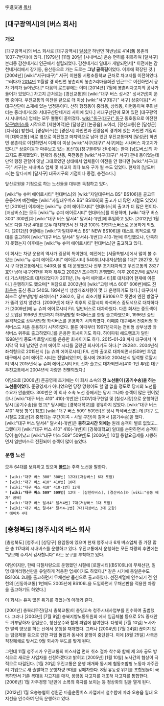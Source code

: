宇進交通
[[목차]]
== [대구광역시]의 [버스 회사] ==
=== 개요 ===
[대구광역시]의 버스 회사로 [대구광역시] [[달성군]] 하빈면 하빈남로 414(舊 봉촌리 1037-7번지)에 있다. [1979년] [11월 20일] [시내버스] 운송 면허를 취득하여 [달서구] 본리동 감천네거리 인근에서 설립되었다. 감천네거리 일대가 개발되면서[* 이전에는 감천네거리에서 장기동, 용산동으로 가는 도로는 '''그냥 골목길'''이었다. 이후에 확장된 것.] [2004년] [wiki:"서구(대구)" 서구] 이현동 서평초등학교 근처로 차고지를 이전하였다. 그러다가 [[2014년]] 11월말 경 하빈면 봉촌리의 봉촌2리마을회관 인근으로 이전하면서 공차 거리가 늘어났다.[* 다음의 로드뷰에는 이미 [2014년] 7월에 봉촌리차고지의 공사가 들어가 있었다.] 차고지 근처로는 [경신교통]의 [wiki:"대구 버스 성서2" 성서2번]이 운행 중이다. 우진교통의 이전을 끝으로 더 이상 [wiki:"서구(대구)" 서구] 상중이동[* 서대구산단이 소재해 있는 법정동이다. 산하 행정동이 중리동, 상리동, 이현동이며 주민센터는 중리네거리와 서대구산단네거리 사이에 있다.] 서대구산단에 모여 있던 [대구광역시 시내버스] 업체는 모두 뿔뿔이 흩어졌다. [[wiki:"동구(대구)" 동구]] 동호동으로 이전한 [[달구벌버스]]를 시작으로 [세한여객]은 [달성군] [논공읍] 노이리, [경신교통]은 [달성군] [다사읍] 방천리, [경상버스]는 [경산시] 자인면과 진량읍의 경계에 있는 자인면 계림리의 [대화교통] 바로 옆으로 이전했고 마지막으로 남아 있던 우진교통마저 [달성군] 하빈면 봉촌리로 이전하면서 이제 더 이상 [wiki:"서구(대구)" 서구]에는 시내버스 차고지가 없다.[* 상중이동과 마주보고 있는 용산1동(청구블루빌 건너)에는 한때 [남도버스]의 차고지도 존재했었다. 현재의 용산동, 죽전동은 [wiki:"서구(대구)" 서구] 관내 동이었는데 만약 행정 관할이 옛날 그대로였던 상태에서 업체들이 이전을 안 했다면 [wiki:"서구(대구)" 서구]는 시내버스 업체 및 차고지 최다 보유 구가 될 수도 있었다. 현재의 [남도버스]는 알다시피 [달서구] 대곡지구의 기점이나 종점, 충전소다.]

앞산공원을 기점으로 하는 노선들을 대부분 독점하고 있다. 

[wiki:"뉴 슈퍼 에어로시티" 현대버스]와 [wiki:"자일대우버스 BS" BS106]을 골고루 운용하며 예전에는 [wiki:"자일대우버스 BS" BS106]의 출고가 더 많던 시절도 있었지만 [2010년] 이후에는 [wiki:"뉴 슈퍼 에어로시티" 현대버스]의 출고가 더 많은 편이다. [저상버스]는 모두 [wiki:"뉴 슈퍼 에어로시티" 현대버스]를 이용하며, [wiki:"대구 버스 300" 300번]과 [wiki:"대구 버스 달서4" 달서4(-1)번]에 투입하고 있다. [2012]년 1월 남은 디젤 차량 4대를 모두 대차하면서 전 차량 100% 천연가스버스로 운용하게 되었다. [2012년] 9월에는 [wiki:"자일대우버스 BS" NEW BS106]을 테스트 목적으로 몇 대를 출고하여 [wiki:"대구 버스 달서4" 달서4(-1)번]과 410-1번에 투입했으나, 만족하지 못했는지 이후에는 [wiki:"뉴 슈퍼 에어로시티" 현대버스]만 출고하고 있다.

이 회사는 차량 운용의 역사가 굉장히 특이한데, 예전에는 [서울특별시]에서 많이 볼 수 있는 [wiki:"뉴 슈퍼 에어로시티" 에어로시티] 540SL(시내저상형)을 1대[* 2827호, 당시 구 대현교통에서도 540SL을 몇 대 운행했으나 전부 조기대차되고 우진교통의 2827호만 남아 내구연한을 꽉꽉 채우고 2002년 초순까지 운행했다. 이후 2002년에 로얄시티 가스차량으로 대차되었다가 2011년, [뉴 슈퍼 에어로시티]로 대차되어 현재에 이른다.] 운행하기도 했으며[* 여담으로 2002년에 [wiki:"고령 버스 606" 606번]에도 [[진화운수]] 출신 중고 540SL 1994년식 냉방개조차량이 몇 대 운행하기도 했다.] 대구에서 최초로 상부냉방형 좌석버스[* 2862호, 당시 최초기형 BS106으로 뒷면에 엔진 방열구가 뚫려 있지 않았다. [2000년]에 대구 최후의 로얄시티 좌석버스 중도색으로 대차하다가 [2009년]에 뉴 슈퍼 에어로시티 F/L 일반버스로 대차하였다. 다른 회사는 중도색이 갓 도입된 1996년 초반까지 하부냉방형 좌석버스를 한창 출고하였으며, 1996년 중반 본격적으로 상부냉방형 좌석버스를 운용하기 시작하였다. 이때쯤 대구에서 전중비형 좌석버스도 처음 운용하기 시작하였다. 물론 이때부터 1997년까지는 전비형 상부냉방 좌석버스 위주로 출고하였다.]를 운용한 회사이기도 하다. 하이파워 헤드램프가 달린 1998년식 중도색 로얄시티를 운용한 회사이기도 하다. 2015-01-28 까지 대구에서 마지막 딱 1대 남았던 슈퍼 에어로 시티를 굴렸던 회사이기도 하다.[* 2828호. 2004년식 좌석형으로 2015년식 [뉴 슈퍼 에어로시티] F/L 신차 출고로 대차되면서(509번 투입) 대구에서 슈퍼 에어로 시티는 전멸되었으며, 동시에 2835호 2004년식 입석형 로얄시티 역시 2015년식 뉴 슈퍼 에어로시티 F/L 신차 출고로 대차되면서(410-1번 투입) 대구 우진교통에서 2004년식 차량은 전멸되었다.]

여담으로 [2006년] 준공영제 초기에는 이 회사 소속의 '''전 노선들이 [공기수송]을 하는 노선들이었다.''' 준공영제가 아니었으면 당장 망했어도 할 말 없을 정도로 당시의 노선들 수요가 안습했다. 300번은 이 회사 소속 노선 중에서는 당시 그나마 승객이 많은 편이었으나 [wiki:"대구 버스 410" 410(-1)번]은 [CGV]대구한일 및 [칠성시장]으로 운행하던 당시 [공기수송]을 했고[* 당시에는 [경북대학교]를 경유하지 않았다. [wiki:"대구 버스 410" 해당 항목] 참조] [wiki:"대구 버스 509" 509번]은 당시 좌석버스였는데 [대구 도시철도 2호선]과 중복되는 구간(이곡 - 사월 구간)이 길어서 [공기수송]을 했다. [wiki:"대구 버스 달서4" 달서4(-1)번]은 '''등하교시간 외에는''' 원래 승객이 별로 없었고... 그랬다가 [wiki:"대구 버스 410" 410(-1)번]이 [경북대학교] 일대를 순환하면서 승객이 많이 늘어났고 [wiki:"대구 버스 509" 509번]도 [2006년] 10월 통합요금제를 시행하면서 일반버스로 전환되어 승객이 많이 늘었다.

=== 운행 노선 ===
모두 64대를 보유하고 있으며 '''[[볼드]]'''는 주력 노선을 말한다.
 * [wiki:"대구 버스 300" 300번] 12대([저상버스] 6대 포함)
 * [wiki:"대구 버스 410" 410번] 10대
 * [wiki:"대구 버스 410" 410-1번] 12대
 * '''[wiki:"대구 버스 509" 509번]''' 12대 - [삼천리버스], [경산버스]와 [wiki:"공동 배차" 공배]
 * [wiki:"대구 버스 달서4" 달서4번] 7대(저상버스 1대 포함)
 * [wiki:"대구 버스 달서4" 달서4-1번] 7대(저상버스 3대 포함)
 * 예비차 4대

== [충청북도] [청주시]의 버스 회사 ==
[충청북도] [청주시] [상당구] 용암동에 있으며 현재 청주시내 6개 버스업체 중 가장 많은 총 117대의 시내버스를 운행하고 있다. 우진교통에서 운행하는 모든 차량의 후면에는 "양보해 주셔서 감사합니다" 라는 문구를 부착하고 있다. 

여담이지만, 한때 디젤차량으로 운행했던 시절에 [로얄시티](BS106L)에 무채선판, 일명 대머리행선판을 유일하게 적용한 업체이기도 하였다.[* 같은 시기에 동일운수도 BS106L 2대를 출고하면서 무채선판 옵션으로 출고하였다. 선진계열에 인수되기 전 인천의 [신동아교통] 1번에도 2005년에 BS106L을 도입하면서 무채선판을 적용한 차량을 출고하기도 하였다.]

이 회사는 유독 많은 위기를 겪었는데 아래와 같다.

[2001년] 충북리무진(당시 충북교통)이 충일고속 청주시내사업부를 인수하여 출범했다. 그러나 [2003년] [7월 9일] 충북지방노동위원회 에서 임금체불 등으로 5% 중재안도 거부당하자 동일운수, 청신운수와 함께 파업에 참여한다. 다행히 [7월 10일] 노사가 한 발씩 양보를 하는 선에서 운행을 재개했다. 그러나 [2004년] [7월 24일] 끊이지 않는 임금체불 등으로 인한 파업 돌입과 동시에 운행이 중단된다. 이에 [8월 25일] 사측은 직장폐쇄로 맞서고 9월 회사가 부도를 맞게 된다.

그런데 11월 청주시가 우진교통의 버스사업 면허 취소 절차 착수와 함께 제 3자 공모 방식으로 새로운 사업자를 선정하겠다고 밝히고 [2005년] [1월 10일] 노사간의 협상이 극적으로 타결된다. [1월 20일] 우진교통은 운행 재개와 동시에 협동조합형 노동자 자주관리 기업으로 새 출발하고 운행차량 9대를 감폐차한다. 8월 유동성 위기를 조합원들이 극복하면서 기존 복대동 차고지를 매각, 용암동 차고지를 개조해 차고지를 통합한다. [2006년] 1월 자주경영 1년만에 소폭의 흑자를 보이는 등 정상화의 길을 열게 된다.

[2012년] 1월 오송농협이 청원군 마을순환버스 사업에서 철수함에 따라 오송읍 일대 오지선을 인수하여 단독 운행하고 있다.
